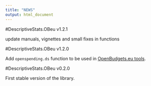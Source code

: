 ```yaml
---
title: "NEWS"
output: html_document
---
```

#DescriptiveStats.OBeu v1.2.1

update manuals, vignettes and small fixes in functions

#DescriptiveStats.OBeu v1.2.0

Add `openspending.ds` function to be used in [OpenBudgets.eu tools](http://openbudgets.eu/tools/).


#DescriptiveStats.OBeu v0.2.0

First stable version of the library.